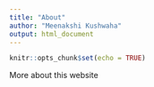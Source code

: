 ```yaml
---
title: "About"
author: "Meenakshi Kushwaha"
output: html_document
---
```


```r
knitr::opts_chunk$set(echo = TRUE)
```

More about this website